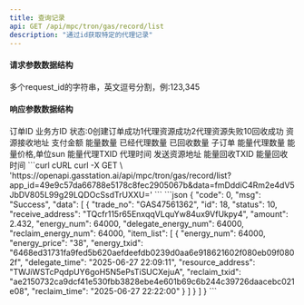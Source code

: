 ```yaml
---
title: 查询记录
api: GET /api/mpc/tron/gas/record/list
description: "通过id获取特定的代理记录"
---
```


#### 请求参数数据结构

<ParamField query="request_ids" type="string" required>
  多个request_id的字符串，英文逗号分割，例:123,345
</ParamField>

#### 响应参数数据结构

<Expandable title="object">
  <ResponseField name="trade_no" type="string">
    订单ID
  </ResponseField>
  <ResponseField name="requset_id" type="string">
    业务方ID
  </ResponseField>
  <ResponseField name="status" type="integer">
    状态:0创建订单成功1代理资源成功2代理资源失败10回收成功
  </ResponseField>
  <ResponseField name="receive_address" type="string">
    资源接收地址
  </ResponseField>
  <ResponseField name="amount" type="decimal">
    支付金额
  </ResponseField>
  <ResponseField name="energy_num" type="integer">
    能量数量
  </ResponseField>
  <ResponseField name="delegate_energy_num" type="integer">
    已经代理数量
  </ResponseField>
  <ResponseField name="reclaim_energy_num" type="integer">
    已回收数量
  </ResponseField>
  <ResponseField name="item_list" type="string">
    子订单
    <Expandable title="object">
      <ResponseField name="energy_num" type="integer">
        能量代理数量
      </ResponseField>
      <ResponseField name="energy_price" type="string">
        能量价格,单位sun
      </ResponseField>
      <ResponseField name="energy_txid" type="string">
        能量代理TXID
      </ResponseField>
      <ResponseField name="delegate_time" type="string">
        代理时间
      </ResponseField>
      <ResponseField name="resource_address" type="string">
        发送资源地址
      </ResponseField>
      <ResponseField name="reclaim_txid" type="string">
        能量回收TXID
      </ResponseField>
      <ResponseField name="reclaim_time" type="string">
        能量回收时间
      </ResponseField>
    </Expandable>
  </ResponseField>
</Expandable>

<RequestExample>
  ```curl cURL
    curl -X GET \
  'https://openapi.gasstation.ai/api/mpc/tron/gas/record/list?app_id=49e9c57da66788e5178c8fec2905067b&data=fmDddiC4Rm2e4dV5JbDV805L99g29LQDOcSsdTrUXXU='
  ```
</RequestExample>

<ResponseExample>
    ```json
    {
        "code": 0,
        "msg": "Success",
        "data": [
            {
                "trade_no": "GAS47561362",
                "id": 18,
                "status": 10,
                "receive_address": "TQcfr115r65EnxqqVLquYw84ux9VfUkpy4",
                "amount": 2.432,
                "energy_num": 64000,
                "delegate_energy_num": 64000,
                "reclaim_energy_num": 64000,
                "item_list": [
                    {
                        "energy_num": 64000,
                        "energy_price": "38",
                        "energy_txid": "6468ed31731fa9fed5b620aefdeefdb0239d0aa6e918621602f080eb09f0802f",
                        "delegate_time": "2025-06-27 22:09:11",
                        "resource_address": "TWJiWSTcPqdpUY6goH5N5ePsTiSUCXejuA",
                        "reclaim_txid": "ae2150732ca9dcf41e530fbb3828ebe4e601b69c6b244c39726daacebc021e08",
                        "reclaim_time": "2025-06-27 22:22:00"
                    }
                ]
            }
        ]
    }
    ```
</ResponseExample>
